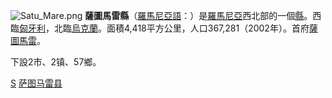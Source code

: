 [[File:Satu_Mare.png|right]]
'''薩圖馬雷縣'''（[[羅馬尼亞語|羅馬尼亞語]]：'''{{lang|ro|Judeţul Satu Mare}}'''）是[[羅馬尼亞|羅馬尼亞]]西北部的一個[[羅馬尼亞行政區劃|縣]]。西臨[[匈牙利|匈牙利]]，北臨[[烏克蘭|烏克蘭]]。面積4,418平方公里，人口367,281（2002年）。首府[[薩圖馬雷|薩圖馬雷]]。

下設2市、2镇、57鄉。

{{羅馬尼亞行政區劃}}
{{Satu Mare County}}

[[Category:罗马尼亚行政区划|S]]
[[Category:萨图马雷县|]]